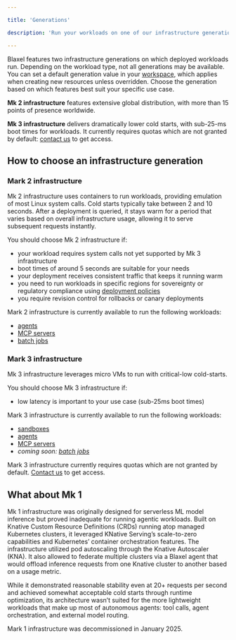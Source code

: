 ```yaml
---

title: 'Generations'

description: 'Run your workloads on one of our infrastructure generations.'

---
```


Blaxel features two infrastructure generations on which deployed workloads run. Depending on the workload type, not all generations may be available. You can set a default generation value in your [workspace](../Security/Workspace-access-control), which applies when creating new resources unless overridden. Choose the generation based on which features best suit your specific use case.

**Mk 2 infrastructure** features extensive global distribution, with more than 15 points of presence worldwide.

**Mk 3 infrastructure** delivers dramatically lower cold starts, with sub-25-ms boot times for workloads. It currently requires quotas which are not granted by default: [contact us](http://blaxel.ai/contact?message=I+would+like+to+get+access+to+Mark+3+because+&purpose=mk3&origin=docs) to get access.

## How to choose an infrastructure generation

### Mark 2 infrastructure

Mk 2 infrastructure uses containers to run workloads, providing emulation of most Linux system calls. Cold starts typically take between 2 and 10 seconds. After a deployment is queried, it stays warm for a period that varies based on overall infrastructure usage, allowing it to serve subsequent requests instantly.

You should choose Mk 2 infrastructure if:

- your workload requires system calls not yet supported by Mk 3 infrastructure
- boot times of around 5 seconds are suitable for your needs
- your deployment receives consistent traffic that keeps it running warm
- you need to run workloads in specific regions for sovereignty or regulatory compliance using [deployment policies](../Model-Governance/Policies)
- you require revision control for rollbacks or canary deployments

Mark 2 infrastructure is currently available to run the following workloads:

- [agents](../Agents/Overview)
- [MCP servers](../Functions/Overview)
- [batch jobs](../Jobs/Overview)

### Mark 3 infrastructure

Mk 3 infrastructure leverages micro VMs to run with critical-low cold-starts. 

You should choose Mk 3 infrastructure if:

- low latency is important to your use case (sub-25ms boot times)

Mark 3 infrastructure is currently available to run the following workloads:

- [sandboxes](../Sandboxes/Overview)
- [agents](../Agents/Overview)
- [MCP servers](../Functions/Overview)
- *coming soon: [batch jobs](../Jobs/Overview)*

<Warning>Mark 3 infrastructure currently requires quotas which are not granted by default. [Contact us](http://blaxel.ai/contact?message=I+would+like+to+get+access+to+Mark+3+because+&purpose=mk3&origin=docs) to get access.</Warning>

## What about Mk 1

Mk 1 infrastructure was originally designed for serverless ML model inference but proved inadequate for running agentic workloads. Built on Knative Custom Resource Definitions (CRDs) running atop managed Kubernetes clusters, it leveraged KNative Serving’s scale-to-zero capabilities and Kubernetes’ container orchestration features. The infrastructure utilized pod autoscaling through the Knative Autoscaler (KNA). It also allowed to federate multiple clusters via a Blaxel agent that would offload inference requests from one Knative cluster to another based on a usage metric.

While it demonstrated reasonable stability even at 20+ requests per second and achieved somewhat acceptable cold starts through runtime optimization, its architecture wasn’t suited for the more lightweight workloads that make up most of autonomous agents: tool calls, agent orchestration, and external model routing.

Mark 1 infrastructure was decommissioned in January 2025.